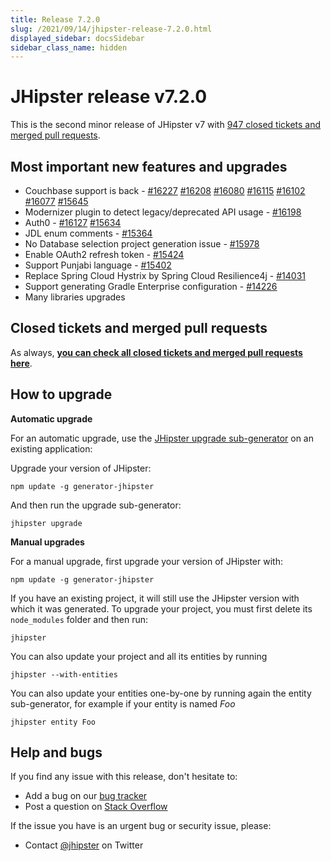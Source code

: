 ```yaml
---
title: Release 7.2.0
slug: /2021/09/14/jhipster-release-7.2.0.html
displayed_sidebar: docsSidebar
sidebar_class_name: hidden
---
```


JHipster release v7.2.0
==================

This is the second minor release of JHipster v7 with [947 closed tickets and merged pull requests](https://github.com/jhipster/generator-jhipster/issues?q=milestone%3A7.2.0+is%3Aclosed).


Most important new features and upgrades
-------------

- Couchbase support is back - [#16227](https://github.com/jhipster/generator-jhipster/pull/16227) [#16208](https://github.com/jhipster/generator-jhipster/pull/16208) [#16080](https://github.com/jhipster/generator-jhipster/pull/16080) [#16115](https://github.com/jhipster/generator-jhipster/pull/16115) [#16102](https://github.com/jhipster/generator-jhipster/pull/16102) [#16077](https://github.com/jhipster/generator-jhipster/pull/16077) [#15645](https://github.com/jhipster/generator-jhipster/pull/15645)
- Modernizer plugin to detect legacy/deprecated API usage - [#16198](https://github.com/jhipster/generator-jhipster/pull/16198)
- Auth0 - [#16127](https://github.com/jhipster/generator-jhipster/pull/16127) [#15634](https://github.com/jhipster/generator-jhipster/pull/15634)
- JDL enum comments - [#15364](https://github.com/jhipster/generator-jhipster/pull/15364)
- No Database selection project generation issue - [#15978](https://github.com/jhipster/generator-jhipster/pull/15978)
- Enable OAuth2 refresh token - [#15424](https://github.com/jhipster/generator-jhipster/pull/15424)
- Support Punjabi language - [#15402](https://github.com/jhipster/generator-jhipster/pull/15402)
- Replace Spring Cloud Hystrix by Spring Cloud Resilience4j - [#14031](https://github.com/jhipster/generator-jhipster/issues/14031)
- Support generating Gradle Enterprise configuration - [#14226](https://github.com/jhipster/generator-jhipster/issues/14226) 
- Many libraries upgrades

Closed tickets and merged pull requests
------------
As always, __[you can check all closed tickets and merged pull requests here](https://github.com/jhipster/generator-jhipster/issues?q=milestone%3A7.2.0+is%3Aclosed)__.

How to upgrade
------------

**Automatic upgrade**

For an automatic upgrade, use the [JHipster upgrade sub-generator](/upgrading-an-application/) on an existing application:

Upgrade your version of JHipster:

```
npm update -g generator-jhipster
```

And then run the upgrade sub-generator:

```
jhipster upgrade
```

**Manual upgrades**

For a manual upgrade, first upgrade your version of JHipster with:

```
npm update -g generator-jhipster
```

If you have an existing project, it will still use the JHipster version with which it was generated.
To upgrade your project, you must first delete its `node_modules` folder and then run:

```
jhipster
```

You can also update your project and all its entities by running

```
jhipster --with-entities
```

You can also update your entities one-by-one by running again the entity sub-generator, for example if your entity is named _Foo_

```
jhipster entity Foo
```


Help and bugs
--------------

If you find any issue with this release, don't hesitate to:

- Add a bug on our [bug tracker](https://github.com/jhipster/generator-jhipster/issues?state=open)
- Post a question on [Stack Overflow](http://stackoverflow.com/tags/jhipster/info)

If the issue you have is an urgent bug or security issue, please:

- Contact [@jhipster](https://twitter.com/jhipster) on Twitter
